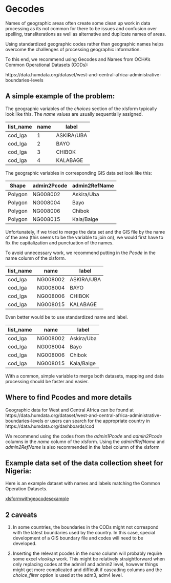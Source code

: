 # Gecodes

Names of geographic areas often create some clean up work in data processing as its not common for there to be issues and confusion over spelling, transliterations as well as alternative and duplicate names of areas.

Using standardized geographic codes rather than geographic names helps overcome the challenges of processing geographic information.  

To this end, we  recommend using Gecodes and Names from OCHA's Common Operational Datasets (CODs): 

https://data.humdata.org/dataset/west-and-central-africa-administrative-boundaries-levels


## A simple example of the problem:

The geographic variables of the *choices* section of the xlsform typically look like this.  The *name* values are usually sequentially assigned.  

list_name | name | label
---- | --- |---- 
cod_lga | 1 | ASKIRA/UBA
cod_lga | 2 | BAYO
cod_lga | 3 | CHIBOK
cod_lga | 4 | KALABAGE

The geographic variables in corresponding GIS data set look like this:

Shape | admin2Pcode | admin2RefName
---- | --- |---- 
Polygon |NG008002 | Askira/Uba
Polygon |NG008004 | Bayo
Polygon |NG008006 | Chibok
Polygon |NG008015 | Kala/Balge

Unfortunately, if we tried to merge the data set and the GIS file by the name of the area (this seems to be the variable to join on), we would first have to fix the capitalization and punctuation of the names.

To avoid unnecessary work, we recommend putting in the *Pcode* in the name column of the xlsform.  

list_name | name | label
---- | --- |---- 
cod_lga | NG008002 | ASKIRA/UBA
cod_lga | NG008004 | BAYO
cod_lga | NG008006 | CHIBOK
cod_lga | NG008015 | KALABAGE

Even better would be to use standardized name and label.  

list_name | name | label
---- | --- |---- 
cod_lga | NG008002 | Askira/Uba
cod_lga | NG008004 | Bayo
cod_lga | NG008006 | Chibok
cod_lga | NG008015 | Kala/Balge

With a common, simple variable to merge both datasets, mapping and data processing should be faster and easier.

## Where to find Pcodes and more details

Geographic data for West and Central Africa can be found at  https://data.humdata.org/dataset/west-and-central-africa-administrative-boundaries-levels or users can search for the appropriate country in
https://data.humdata.org/dashboards/cod

We recommend using the codes from the *admin1Pcode* and *admin2Pcode* columns in the *name* column of the xlsform.  Using the *admin1RefName* and *admin2RefName* is also recommended in the *label* column of the xlsform

## Example data set of the data collection sheet for Nigeria:

Here is an example dataset with names and labels matching the Common Operation Datasets.

[xlsformwithgeocodesexample](https://github.com/WFP-VAM/RBD_FS_CH_guide_EN/blob/master/questionnaires/xlsformwithgeocodesexample.xlsx) 



## 2 caveats

1. In some countries, the boundaries in the CODs might not correspond with the latest boundaries used by the country.  In this case, special development of a GIS boundary file and codes will need to be developed.  

2. Inserting the relevant pcodes in the *name* column will probably require some excel *vlookup* work.  This might be relatively straightforward when only replacing codes at the admin1 and admin2 level, however things might get more complicated and difficult if cascading columns and the *choice_filter* option is used at the adm3, adm4 level. 




